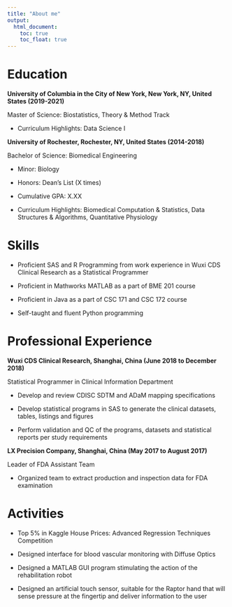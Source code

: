 ```yaml
---
title: "About me"
output: 
  html_document:
    toc: true
    toc_float: true
---
```


# Education
**University of Columbia in the City of New York, New York, NY, United States (2019-2021)**

Master of Science: Biostatistics, Theory & Method Track

- Curriculum Highlights: Data Science I

**University of Rochester, Rochester, NY, United States (2014-2018)**

Bachelor of Science: Biomedical Engineering

- Minor: Biology

- Honors: Dean’s List (X times)

- Cumulative GPA: X.XX

- Curriculum Highlights: Biomedical Computation & Statistics, Data Structures & Algorithms, Quantitative Physiology

# Skills
- Proficient SAS and R Programming from work experience in Wuxi CDS Clinical Research as a Statistical Programmer

- Proficient in Mathworks MATLAB as a part of BME 201 course

- Proficient in Java as a part of CSC 171 and CSC 172 course

- Self-taught and fluent Python programming

# Professional Experience
**Wuxi CDS Clinical Research, Shanghai, China (June 2018 to December 2018)**

Statistical Programmer in Clinical Information Department

- Develop and review CDISC SDTM and ADaM mapping specifications

- Develop statistical programs in SAS to generate the clinical datasets, tables, listings and figures

- Perform validation and QC of the programs, datasets and statistical reports per study requirements

**LX Precision Company, Shanghai, China (May 2017 to August 2017)**

Leader of FDA Assistant Team

- Organized team to extract production and inspection data for FDA examination

# Activities

- Top 5% in Kaggle House Prices: Advanced Regression Techniques Competition

- Designed interface for blood vascular monitoring with Diffuse Optics

- Designed a MATLAB GUI program stimulating the action of the rehabilitation robot

- Designed an artificial touch sensor, suitable for the Raptor hand that will sense pressure at the fingertip and deliver information to the user

